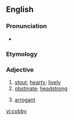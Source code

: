==English==

===Pronunciation===
* {{IPA|/ˈkä-bE/}}

===Etymology===
{{suffix|cob|y}}

===Adjective===
{{en-adj}}

# [[stout]]; [[hearty]]; [[lively]]
# [[obstinate]]; [[headstrong]]
#: {{rfquotek|Brockett}}
# [[arrogant]]

[[vi:cobby]]